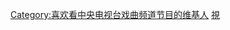 {{Userbox
  |id=11
  |id-c=#00FFFF
  |info=这个用户喜欢收看'''[[中央电视台戏曲频道]]'''的节目。
  |info-c=#E6E6FA
  |info-s=10
  |border-c=#FFFFFF
}} <includeonly>[[Category:喜欢看中央电视台戏曲频道节目的维基人]]</includeonly><noinclude>
[[Category:媒體用戶框模板|視]]
</noinclude>